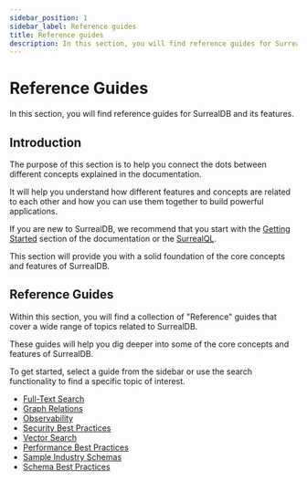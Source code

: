 ```yaml
---
sidebar_position: 1
sidebar_label: Reference guides
title: Reference guides
description: In this section, you will find reference guides for SurrealDB and its features.
---
```


# Reference Guides

In this section, you will find reference guides for SurrealDB and its features.

## Introduction

The purpose of this section is to help you connect the dots between different concepts explained in the documentation. 

It will help you understand how different features and concepts are related to each other and how you can use them together to build powerful applications.

If you are new to SurrealDB, we recommend that you start with the [Getting Started](/docs/surrealdb/introduction/start) section of the documentation or the [SurrealQL](/docs/surrealql).

This section will provide you with a solid foundation of the core concepts and features of SurrealDB.

## Reference Guides

Within this section, you will find a collection of "Reference" guides that cover a wide range of topics related to SurrealDB.

These guides will help you dig deeper into some of the core concepts and features of SurrealDB.

To get started, select a guide from the sidebar or use the search functionality to find a specific topic of interest.

- [Full-Text Search](/docs/surrealdb/reference-guide/full-text-search)
- [Graph Relations](/docs/surrealdb/reference-guide/graph-relations)
- [Observability](/docs/surrealdb/reference-guide/observability)
- [Security Best Practices](/docs/surrealdb/reference-guide/security-best-practices)
- [Vector Search](/docs/surrealdb/reference-guide/vector-search)
- [Performance Best Practices](/docs/surrealdb/reference-guide/performance-best-practices)
- [Sample Industry Schemas](/docs/surrealdb/reference-guide/sample-industry-schemas)
- [Schema Best Practices](/docs/surrealdb/reference-guide/schema-creation-best-practices)

